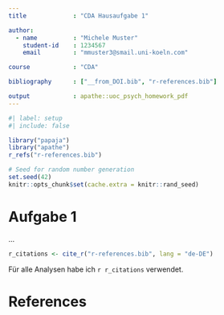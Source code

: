 ```yaml
---
title             : "CDA Hausaufgabe 1"

author: 
  - name          : "Michele Muster"
    student-id    : 1234567
    email         : "mmuster3@smail.uni-koeln.com"

course            : "CDA"

bibliography      : ["__from_DOI.bib", "r-references.bib"]

output            : apathe::uoc_psych_homework_pdf
---
```


```r
#| label: setup
#| include: false

library("papaja")
library("apathe")
r_refs("r-references.bib")

# Seed for random number generation
set.seed(42)
knitr::opts_chunk$set(cache.extra = knitr::rand_seed)
```


# Aufgabe 1

...


```r
r_citations <- cite_r("r-references.bib", lang = "de-DE")
```

Für alle Analysen habe ich `r r_citations` verwendet.

# References

:::{#refs}
:::
